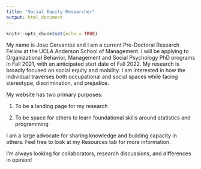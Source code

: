 ```yaml
---
title: "Social Equity Researcher"
output: html_document
---
```


```r
knitr::opts_chunk$set(echo = TRUE)
```

My name is Jose Cervantez and I am a current Pre-Doctoral Research Fellow at the UCLA Anderson School of Management. I will be applying to Organizational Behavior, Management and Social Psychology PhD programs in Fall 2021, with an anticipated start date of Fall 2022. My research is broadly focused on social equity and mobility. I am interested in how the individual traverses both occupational and social spaces while facing stereotype, discrimination, and prejudice.  

My website has two primary purposes: 

1. To be a landing page for my research

2. To be space for others to learn foundational skills around statistics and programming

I am a large advocate for sharing knowledge and building capacity in others. Feel free to look at my Resources tab for more information.

I'm always looking for collaborators, research discussions, and differences in opinion!